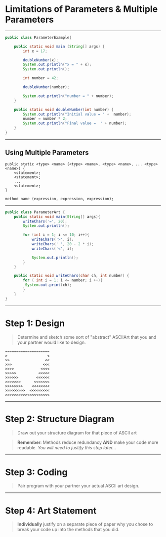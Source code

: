 
# Limitations of Parameters & Multiple Parameters

---

```java
public class ParameterExample{

    public static void main (String[] args) {
        int x = 17;

        doubleNumber(x);
        System.out.println("x = " + x);
        System.out.println();

        int number = 42;

        doubleNumber(number);

        System.out.println("number = " + number);
    }

    public static void doubleNumber(int number) {
        System.out.println("Initial value = " +  number);
        number = number * 2;
        System.out.println("Final value =  " + number);
    }
}
```

---

## Using Multiple Parameters

```raw
public static <type> <name> (<type> <name>, <type> <name>, ... <type> <name>) {
    <statement>;
    <statement>;
    ...
    <statement>;
}
```

```raw
method name (expression, expression, expression);
```

---

```java
public class ParameterArt {
    public static void main(String[] args){
        writeChars('=', 20);
        System.out.println();

        for (int i = 1; i <= 10; i++){
            writeChars('>', i);
            writeChars(' ', 20 - 2 * i); 
            writeChars('<', i);

            System.out.println();
        }
    }

    public static void writeChars(char ch, int number) {
        for ( int i = 1; i <= number; i ++){ 
         System.out.print(ch);
        }
    }
}
```

---

# Step 1: Design

<div style={{display: 'flex'}}>

<div style={{width: '60%'}}>

> Determine and sketch some sort of "abstract" ASCIIArt that you and 
> your partner would like to design.

</div>

```raw 
====================
>                  <
>>                <<
>>>              <<<
>>>>            <<<<
>>>>>          <<<<<
>>>>>>        <<<<<<
>>>>>>>      <<<<<<<
>>>>>>>>    <<<<<<<<
>>>>>>>>>  <<<<<<<<<
>>>>>>>>>><<<<<<<<<<
```

</div>

---

# Step 2: Structure Diagram

> Draw out your structure diagram for that piece of ASCII art 

> **Remember**: Methods reduce redundancy **AND** make your code more readable. 
> *You will need to justify this step later...*

---

# Step 3: Coding

> Pair program with your partner your actual ASCII art design. 

---

# Step 4: Art Statement 

> **Individually** justify on a separate piece of paper why you 
> chose to break your code up into the methods that you did. 
